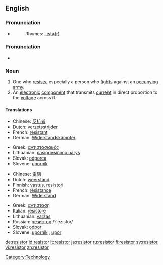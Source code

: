 ==English==

===Pronunciation===
* {{IPA|/re'zIstər/}}
*:Rhymes: [[Rhymes:English:-ɪstə(r)|-ɪstə(r)]]
===Pronunciation===
* {{audio|en-us-chaos.ogg|Audio (US)}}

===Noun===
{{en-noun}}

# One who [[resist]]s, especially a person who [[fight]]s against an [[occupy]]ing [[army]].
# An [[electronic]] [[component]] that transmits [[current]] in direct proportion to the [[voltage]] across it.

====Translations====
{{trans-top|One who resists, especially a person who fights against an occupying army}}
*Chinese: [[反抗]][[者]]
*Dutch: [[verzetsstrijder]] {{m}}
*French: [[résistant]] {{m}}
*German: [[Widerstandskämpfer]] {{m}}
{{trans-mid}}
*Greek: [[αντιστασιακός]] {{m}}
*Lithuanian: [[pasipriešinimo narys]] {{m}}
*Slovak: [[odporca]] {{m}}
*Slovene: [[upornik]] {{m}}
{{trans-bottom}}

{{trans-top|An electronic component that transmits current in direct proportion to the voltage across it}}
*Chinese: [[電阻]]
*Dutch: [[weerstand]] {{m}}
*Finnish: [[vastus]], [[resistori]]
*French: [[résistance]] {{f}}
*German: [[Widerstand]] {{m}}
{{trans-mid}}
*Greek: [[αντίσταση]] {{f}}
*Italian: [[resistore]] {{m}}
*Lithuanian: [[varžas]] {{f}}
*Russian: [[резистор]] /r'ezístor/ {{m}}
*Slovak: [[odpor]] {{m}}
*Slovene: [[upornik]] {{m}}, [[upor]] {{m}}
{{trans-bottom}}

[[Category:Technology]]

[[de:resistor]]
[[id:resistor]]
[[it:resistor]]
[[ja:resistor]]
[[ru:resistor]]
[[fi:resistor]]
[[sv:resistor]]
[[vi:resistor]]
[[zh:resistor]]